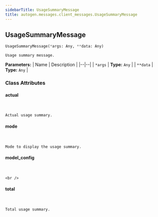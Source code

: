 ```yaml
---
sidebarTitle: UsageSummaryMessage
title: autogen.messages.client_messages.UsageSummaryMessage
---
```

<h2 id="autogen.messages.client_messages.UsageSummaryMessage" class="doc doc-heading">
    <code class="doc-symbol doc-symbol-heading doc-symbol-class"></code>
    <span class="doc doc-object-name doc-class-name">UsageSummaryMessage</span>
</h2>

```python
UsageSummaryMessage(*args: Any, **data: Any)
```

    Usage summary message.

<b>Parameters:</b>
| Name | Description |
|--|--|
| `*args` | **Type:** `Any` |
| `**data` | **Type:** `Any` |

### Class Attributes

<code class="doc-symbol doc-symbol-heading doc-symbol-attribute"></code>
#### actual
<br />

    Actual usage summary.

<code class="doc-symbol doc-symbol-heading doc-symbol-attribute"></code>
#### mode
<br />

    Mode to display the usage summary.

<code class="doc-symbol doc-symbol-heading doc-symbol-attribute"></code>
#### model_config
<br />

    <br />

<code class="doc-symbol doc-symbol-heading doc-symbol-attribute"></code>
#### total
<br />

    Total usage summary.